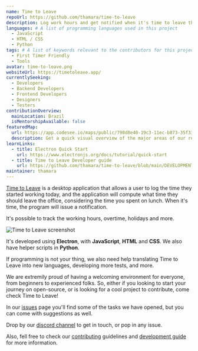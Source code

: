 ```yaml
---
name: Time to Leave
repoUrl: https://github.com/thamara/time-to-leave
description: Log work hours and get notified when it's time to leave the office and start to live.
languages: # A list of programming languages used in this project
  - JavaScript
  - HTML / CSS
  - Python
tags: # A list of keywords relevant to the contributors for this project
  - First Timer Friendly
  - Tools
avatar: time-to-leave.png
websiteUrl: https://timetoleave.app/
currentlySeeking:
  - Developers
  - Backend Developers
  - Frontend Developers
  - Designers
  - Testers
contributionOverview:
  mainLocation: Brazil
  isMentorshipAvailable: false
featuredMap:
  url: https://app.codesee.io/maps/public/798d8e40-19c3-11ec-b873-35f335ec68d2
  description: Get a quick visual overview of the major areas of our repo!
learnLinks:
  - title: Electron Quick Start
    url: https://www.electronjs.org/docs/tutorial/quick-start
  - title: Time to Leave Developer guide
    url: https://github.com/thamara/time-to-leave/blob/main/DEVELOPMENT.md
maintainer: thamara
---
```


<!-- Divide your content into sections using our handy shortcodes. Each section is optional -->

<Overview>

[Time to Leave](https://timetoleave.app/) is a desktop application that allows a user to log the time they started working today, and the application will compute what time they should leave the office, considering the time you spent on lunch. When it's time, the program will issue a notification.

It's possible to track the working hours, overtime, holidays and more.

![Time to Leave screenshot](https://user-images.githubusercontent.com/3754225/94519528-4e549900-0248-11eb-8872-b6fb2d47f43c.jpg)

It's developed using **Electron**, with **JavaScript**, **HTML** and **CSS**. We also have helper scripts in **Python**.

If programming is not your thing, we also need help translating Time to Leave into new languages, developing more tests, and more.

</Overview>

<Contributing>

We are extremily proud of having a welcoming environment for everyone, from beginners to experienced folks. So, either if you looking to start your journey on open-source, or is looking for a cool project to contribute, come check Time to Leave!

In our [issues](https://github.com/thamara/time-to-leave/issues) page you'll find some of the tasks we have opened, but you can come with suggestions as well.

Drop by our [discord channel](https://discord.gg/P3KkEF5) to get in touch, or pop in any issue.

Also, fell free to check  our [contributing](https://github.com/thamara/time-to-leave/blob/main/CONTRIBUTING.md) guidelines and [development guide](https://github.com/thamara/time-to-leave/blob/main/DEVELOPMENT.md) for more information.

</Contributing>
